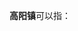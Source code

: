 '''高阳镇'''可以指：
{{PRC admin/disambig|13/06/28/100/000|14/11/81/104/000|41/02/21/104/000|42/08/22/110/000|42/05/26/102/000|50/02/35/132/000|51/08/21/111/000|61/05/26/105/000}}
{{disambig|cat=三字中国镇名消歧义}}